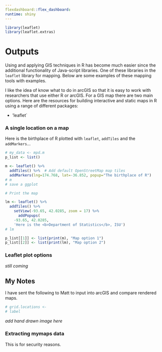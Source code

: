 ```yaml
---
flexdashboard::flex_dashboard:
runtime: shiny
---
```

  
```r
library(leaflet)
library(leaflet.extras)
```

# Outputs {#outputs}

Using and applying GIS techniques in R has become much easier since the additional functionality of Java-script libraries. One of these libraries in the `leaflet` library for mapping. Below are some examples of these mapping tools with examples.

I like the idea of know what to do in arcGIS so that it is easy to work with researchers that use either R or arcGIS. For a GIS map there are two main options. Here are the resources for building interactive and static maps in R using a range of different packages:

- 'leaflet`

### A single location on a map

Here is the birthplace of R plotted with `leaflet`, `addTiles` and the `addMarkers`...

```r
# my_data <- mpd.m
p_list <- list()

m <- leaflet() %>%
  addTiles() %>%  # Add default OpenStreetMap map tiles
  addMarkers(lng=174.768, lat=-36.852, popup="The birthplace of R")
# m  
# save a ggplot

# Print the map

lm <- leaflet() %>% 
  addTiles() %>%
    setView(-93.65, 42.0285, zoom = 17) %>%
      addPopups(
    -93.65, 42.0285,
    'Here is the <b>Department of Statistics</b>, ISU')
# lm

p_list[[1]] <- list(print(m), "Map option 1")
p_list[[2]] <- list(print(lm), "Map option 2")
```

### Leaflet plot options

*still coming*

## My Notes

I have sent the following to Matt to input into arcGIS and compare rendered maps.

```r
# grid.locations <- 
# label


```

*add hand drawn image here*

### Extracting mymaps data

This is for security reasons.

```r

```